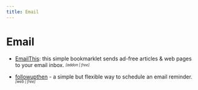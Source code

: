 ```yaml
---
title: Email
---
```


# Email

- [EmailThis](https://www.emailthis.me): this simple bookmarklet sends ad-free articles & web pages to your email inbox. <sub><sup>*[addon | free]*</sup></sub>

- [followupthen](https://www.followupthen.com/) - a simple but flexible way to
schedule an email reminder. <sub><sup>*[web | free]*</sup></sub>
